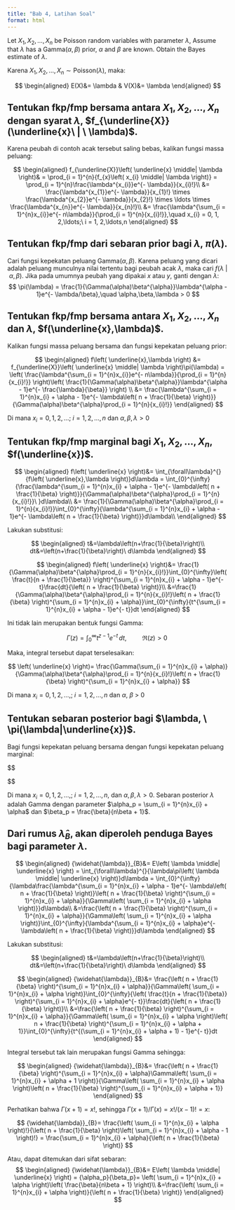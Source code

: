 ```yaml
---
title: "Bab 4, Latihan Soal"
format: html
---
```


Let $X_1, X_2, \ldots , X_n$ be Poisson random variables with parameter
$\lambda$, Assume that $\lambda$ has a $\mathrm{Gamma}(\alpha, \beta)$ prior, $\alpha$ and $\beta$ are known. Obtain the Bayes estimate of $\lambda$.

Karena $X_1, X_2, \ldots , X_n \sim \mathrm{Poisson} (\lambda)$, maka:

$$
\begin{aligned}
E(X)&= \lambda &  V(X)&= \lambda
\end{aligned}
$$

## Tentukan fkp/fmp bersama antara $X_1, X_2, \ldots , X_n$ dengan syarat  $\lambda$, $f_{\underline{X}}(\underline{x}\ | \ \lambda)$.

Karena peubah di contoh acak tersebut saling bebas, kalikan fungsi massa peluang:

$$
\begin{aligned}
f_{\underline{X}}\left( \underline{x} \middle| \lambda \right)& = \prod_{i = 1}^{n}{f_{x}\left( x_{i} \middle| \lambda \right)} = \prod_{i = 1}^{n}\frac{\lambda^{x_{i}}e^{- \lambda}}{x_{i}!}\\ 
&= \frac{\lambda^{x_{1}}e^{- \lambda}}{x_{1}!} \times \frac{\lambda^{x_{2}}e^{- \lambda}}{x_{2}!} \times \ldots \times \frac{\lambda^{x_{n}}e^{- \lambda}}{x_{n}!}\\ 
&= \frac{\lambda^{\sum_{i = 1}^{n}x_{i}}e^{- n\lambda}}{\prod_{i = 1}^{n}{x_{i}!}},\quad x_{i} = 0, 1, 2,\ldots;\ i = 1, 2,\ldots,n
\end{aligned}
$$


## Tentukan fkp/fmp dari sebaran prior bagi $\lambda$, $\pi(\lambda$).

Cari fungsi kepekatan peluang $\mathrm{Gamma}(\alpha,\beta)$. Karena peluang yang dicari adalah peluang munculnya nilai tertentu bagi peubah acak $\lambda$, maka cari $f(\lambda \ | \ \alpha,\beta)$. Jika pada umumnya peubah yang dipakai $x$ atau $y$, ganti dengan $\lambda$:
$$
\pi(\lambda) = \frac{1}{\Gamma(\alpha)\beta^{\alpha}}\lambda^{\alpha - 1}e^{- \lambda/\beta},\quad \alpha,\beta,\lambda > 0
$$

## Tentukan fkp/fmp bersama antara $X_1, X_2, \ldots , X_n$ dan $\lambda$, $f(\underline{x},\lambda)$.

Kalikan fungsi massa peluang bersama dan fungsi kepekatan peluang prior:

$$
\begin{aligned}
f\left( \underline{x},\lambda \right) &= f_{\underline{X}}\left( \underline{x} \middle| \lambda \right)\pi(\lambda) = \left( \frac{\lambda^{\sum_{i = 1}^{n}x_{i}}e^{- n\lambda}}{\prod_{i = 1}^{n}{x_{i}!}} \right)\left( \frac{1}{\Gamma(\alpha)\beta^{\alpha}}\lambda^{\alpha - 1}e^{- \frac{\lambda}{\beta}} \right) \\ 
&= \frac{\lambda^{\sum_{i = 1}^{n}x_{i} + \alpha - 1}e^{- \lambda\left( n + \frac{1}{\beta} \right)}}{\Gamma(\alpha)\beta^{\alpha}\prod_{i = 1}^{n}{x_{i}!}}
\end{aligned}
$$

Di mana $x_{i} = 0, 1, 2,\ldots;\ i = 1, 2,\ldots,n$ dan $\alpha, \beta, \lambda > 0$

## Tentukan fkp/fmp marginal bagi $X_1, X_2, \ldots , X_n$, $f(\underline{x})$.

$$
\begin{aligned}
f\left( \underline{x} \right)&= \int_{\forall\lambda}^{}{f\left( \underline{x},\lambda \right)}d\lambda
= \int_{0}^{\infty}{\frac{\lambda^{\sum_{i = 1}^{n}x_{i} + \alpha - 1}e^{- \lambda\left( n + \frac{1}{\beta} \right)}}{\Gamma(\alpha)\beta^{\alpha}\prod_{i = 1}^{n}{x_{i}!}}\ }d\lambda\\ 
&= \frac{1}{\Gamma(\alpha)\beta^{\alpha}\prod_{i = 1}^{n}{x_{i}!}}\int_{0}^{\infty}{\lambda^{\sum_{i = 1}^{n}x_{i} + \alpha - 1}e^{- \lambda\left( n + \frac{1}{\beta} \right)}}d\lambda\\ 
\end{aligned}
$$

Lakukan substitusi:

$$
\begin{aligned}
t&=\lambda\left(n+\frac{1}{\beta}\right)\\ 
dt&=\left(n+\frac{1}{\beta}\right)\ d\lambda
\end{aligned}
$$

$$
\begin{aligned}
f\left( \underline{x} \right)&= \frac{1}{\Gamma(\alpha)\beta^{\alpha}\prod_{i = 1}^{n}{x_{i}!}}\int_{0}^{\infty}\left( \frac{t}{n + \frac{1}{\beta}} \right)^{\sum_{i = 1}^{n}x_{i} + \alpha - 1}e^{- t}\frac{dt}{\left( n + \frac{1}{\beta} \right)}\\ 
&=\frac{1}{\Gamma(\alpha)\beta^{\alpha}\prod_{i = 1}^{n}{x_{i}!}\left( n + \frac{1}{\beta} \right)^{\sum_{i = 1}^{n}x_{i} + \alpha}}\int_{0}^{\infty}{t^{\sum_{i = 1}^{n}x_{i} + \alpha - 1}e^{- t}}dt
\end{aligned}
$$

Ini tidak lain merupakan bentuk fungsi Gamma:

$$
 \Gamma (z)=\int _{0}^{\infty }t^{z-1}e^{-t}\,dt,\ \qquad \Re (z)>0\
$$

Maka, integral tersebut dapat terselesaikan:

$$
\left( \underline{x} \right)= \frac{\Gamma(\sum_{i = 1}^{n}x_{i} + \alpha)}{\Gamma(\alpha)\beta^{\alpha}\prod_{i = 1}^{n}{x_{i}!}\left( n + \frac{1}{\beta} \right)^{\sum_{i = 1}^{n}x_{i} + \alpha}}
$$

Di mana $x_i = 0, 1, 2, . . . ,; \ i = 1, 2, . . ., n$ dan $\alpha$, $\beta$ \> 0

##  Tentukan sebaran posterior bagi $\lambda, \ \pi(\lambda|\underline{x})$.

Bagi fungsi kepekatan peluang bersama dengan fungsi kepekatan peluang marginal:

$$
\begin{aligned}
\pi\left( \lambda \middle| \underline{x} \right)&= \frac{f\left( \underline{x},\lambda \right)}{f\left( \underline{x} \right)} = \frac{\frac{\lambda^{\sum_{i = 1}^{n}x_{i} + \alpha - 1}e^{- \lambda\left( n + \frac{1}{\beta} \right)}}{\Gamma(\alpha)\beta^{\alpha}\prod_{i = 1}^{n}{x_{i}!}}}{\frac{\Gamma\left( \sum_{i = 1}^{n}x_{i} + \alpha \right)}{\Gamma(\alpha)\beta^{\alpha}\prod_{i = 1}^{n}{x_{i}!}\left( n + \frac{1}{\beta} \right)^{\sum_{i = 1}^{n}x_{i} + \alpha}}}&\\ 
&= \frac{\Gamma(\alpha)\beta^{\alpha}\prod_{i = 1}^{n}{x_{i}!}\lambda^{\sum_{i = 1}^{n}x_{i} + \alpha - 1}e^{- \lambda\left( n + \frac{1}{\beta} \right)}\left( n + \frac{1}{\beta} \right)^{\sum_{i = 1}^{n}x_{i} + \alpha}}{\Gamma(\alpha)\beta^{\alpha}\Gamma\left( \sum_{i = 1}^{n}x_{i} + \alpha \right)\prod_{i = 1}^{n}{x_{i}!}}&\\
&= \frac{\Gamma(\alpha)\beta^{\alpha}\prod_{i=1}^n x_i!}{\Gamma(\alpha)\beta^{\alpha}\prod_{i=1}^n x_i!}\frac{\lambda^{\sum_{i = 1}^{n}x_{i} + \alpha - 1}e^{- \lambda\left( n + \frac{1}{\beta} \right)}\left( n + \frac{1}{\beta} \right)^{\sum_{i = 1}^{n}x_{i} + \alpha}}{\Gamma\left( \sum_{i = 1}^{n}x_{i} + \alpha \right)}&\text{(sederhanakan)}\\ 

&=\frac{\lambda^{\sum_{i = 1}^{n}x_{i} + \alpha - 1}e^{- \lambda\left( n + \frac{1}{\beta} \right)}\left( n + \frac{1}{\beta} \right)^{\sum_{i = 1}^{n}x_{i} + \alpha}}{\Gamma\left( \sum_{i = 1}^{n}x_{i} + \alpha \right)}\\ 
&=\frac{\lambda^{\sum_{i = 1}^{n}x_{i} + \alpha - 1}e^{- \lambda/\left( \frac{\beta}{n\beta + 1} \right)}}{\Gamma\left( \sum_{i = 1}^{n}x_{i} + \alpha \right)\left( \frac{\beta}{n\beta + 1} \right)^{\sum_{i = 1}^{n}x_{i} + \alpha}}
\end{aligned}
$$

Di mana $x_i = 0, 1, 2,\ldots,; \ i = 1, 2, . . ., n$, dan $\alpha, \beta, \lambda > 0$. Sebaran posterior $\lambda$ adalah $\mathrm{Gamma}$ dengan parameter $\alpha_p = \sum_{i = 1}^{n}x_{i} + \alpha$ dan $\beta_p = \frac{\beta}{n\beta + 1}$.

##  Dari rumus ${\widehat{\lambda}}_{B}$, akan diperoleh penduga Bayes bagi parameter $\lambda$.

$$
\begin{aligned}
{\widehat{\lambda}}_{B}&= E\left( \lambda \middle| \underline{x} \right) = \int_{\forall\lambda}^{}{\lambda\pi\left( \lambda \middle| \underline{x} \right)}d\lambda = \int_{0}^{\infty}{\lambda\frac{\lambda^{\sum_{i = 1}^{n}x_{i} + \alpha - 1}e^{- \lambda\left( n + \frac{1}{\beta} \right)}\left( n + \frac{1}{\beta} \right)^{\sum_{i = 1}^{n}x_{i} + \alpha}}{\Gamma\left( \sum_{i = 1}^{n}x_{i} + \alpha \right)}}d\lambda\\ 
&=\frac{\left( n + \frac{1}{\beta} \right)^{\sum_{i = 1}^{n}x_{i} + \alpha}}{\Gamma\left( \sum_{i = 1}^{n}x_{i} + \alpha \right)}\int_{0}^{\infty}{\lambda^{\sum_{i = 1}^{n}x_{i} + \alpha}e^{- \lambda\left( n + \frac{1}{\beta} \right)}}d\lambda
\end{aligned}
$$

Lakukan substitusi:

$$
\begin{aligned}
t&=\lambda\left(n+\frac{1}{\beta}\right)\\ 
dt&=\left(n+\frac{1}{\beta}\right)\ d\lambda
\end{aligned}
$$

$$
\begin{aligned}
{\widehat{\lambda}}_{B}&= \frac{\left( n + \frac{1}{\beta} \right)^{\sum_{i = 1}^{n}x_{i} + \alpha}}{\Gamma\left( \sum_{i = 1}^{n}x_{i} + \alpha \right)}\int_{0}^{\infty}{\left( \frac{t}{n + \frac{1}{\beta}} \right)^{\sum_{i = 1}^{n}x_{i} + \alpha}e^{- t}}\frac{dt}{\left( n + \frac{1}{\beta} \right)}\\ 
&=\frac{\left( n + \frac{1}{\beta} \right)^{\sum_{i = 1}^{n}x_{i} + \alpha}}{\Gamma\left( \sum_{i = 1}^{n}x_{i} + \alpha \right)\left( n + \frac{1}{\beta} \right)^{\sum_{i = 1}^{n}x_{i} + \alpha + 1}}\int_{0}^{\infty}{t^{(\sum_{i = 1}^{n}x_{i} + \alpha + 1) - 1}e^{- t}}dt
\end{aligned}
$$

Integral tersebut tak lain merupakan fungsi Gamma sehingga:

$$
\begin{aligned}
{\widehat{\lambda}}_{B}&= \frac{\left( n + \frac{1}{\beta} \right)^{\sum_{i = 1}^{n}x_{i} + \alpha}\Gamma\left( \sum_{i = 1}^{n}x_{i} + \alpha + 1 \right)}{\Gamma\left( \sum_{i = 1}^{n}x_{i} + \alpha \right)\left( n + \frac{1}{\beta} \right)^{\sum_{i = 1}^{n}x_{i} + \alpha + 1}}
\end{aligned}
$$

Perhatikan bahwa $\Gamma(x+1)=x!$, sehingga $\Gamma(x+1)/\Gamma(x)=x!/(x-1)!=x$:

$$
{\widehat{\lambda}}_{B}= \frac{\left( \sum_{i = 1}^{n}x_{i} + \alpha \right)!}{\left( n + \frac{1}{\beta} \right)\left( \sum_{i = 1}^{n}x_{i} + \alpha - 1 \right)!} = \frac{\sum_{i = 1}^{n}x_{i} + \alpha}{\left( n + \frac{1}{\beta} \right)}
$$

Atau, dapat ditemukan dari sifat sebaran:
$$
\begin{aligned}
{\widehat{\lambda}}_{B}&= E\left( \lambda \middle| \underline{x} \right) = {\alpha_p}{\beta_p}= \left( \sum_{i = 1}^{n}x_{i} + \alpha \right)\left( \frac{\beta}{n\beta + 1} \right)\\
&=\frac{\left( \sum_{i = 1}^{n}x_{i} + \alpha \right)}{\left( n + \frac{1}{\beta} \right)}
\end{aligned}
$$